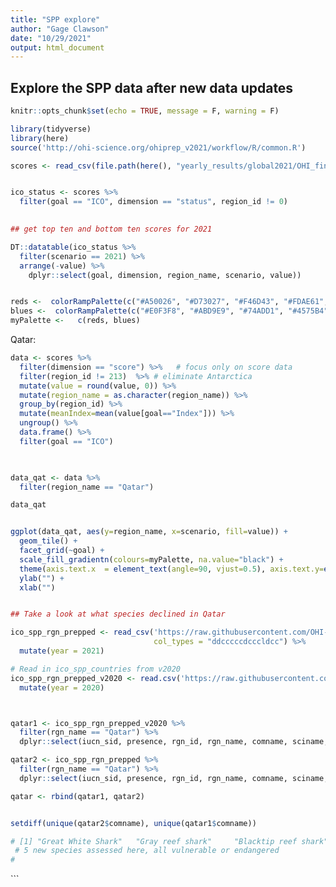 ```yaml
---
title: "SPP explore"
author: "Gage Clawson"
date: "10/29/2021"
output: html_document
---
```


## Explore the SPP data after new data updates

```r
knitr::opts_chunk$set(echo = TRUE, message = F, warning = F)

library(tidyverse)
library(here)
source('http://ohi-science.org/ohiprep_v2021/workflow/R/common.R')
```

```r
scores <- read_csv(file.path(here(), "yearly_results/global2021/OHI_final_formatted_scores_2021-11-04.csv"))


ico_status <- scores %>%
  filter(goal == "ICO", dimension == "status", region_id != 0) 
  

## get top ten and bottom ten scores for 2021

DT::datatable(ico_status %>%
  filter(scenario == 2021) %>%
  arrange(-value) %>%
    dplyr::select(goal, dimension, region_name, scenario, value))


reds <-  colorRampPalette(c("#A50026", "#D73027", "#F46D43", "#FDAE61", "#FEE090"), space="Lab")(65)
blues <-  colorRampPalette(c("#E0F3F8", "#ABD9E9", "#74ADD1", "#4575B4", "#313695"))(35)
myPalette <-   c(reds, blues)
```


Qatar: 


```r
data <- scores %>%
  filter(dimension == "score") %>%   # focus only on score data
  filter(region_id != 213)  %>% # eliminate Antarctica
  mutate(value = round(value, 0)) %>%
  mutate(region_name = as.character(region_name)) %>%
  group_by(region_id) %>% 
  mutate(meanIndex=mean(value[goal=="Index"])) %>%
  ungroup() %>%
  data.frame() %>%
  filter(goal == "ICO")
  


data_qat <- data %>%
  filter(region_name == "Qatar")

data_qat


ggplot(data_qat, aes(y=region_name, x=scenario, fill=value)) + 
  geom_tile() +
  facet_grid(~goal) + 
  scale_fill_gradientn(colours=myPalette, na.value="black") +
  theme(axis.text.x  = element_text(angle=90, vjust=0.5), axis.text.y=element_text(size=10)) +
  ylab("") + 
  xlab("")


## Take a look at what species declined in Qatar

ico_spp_rgn_prepped <- read_csv('https://raw.githubusercontent.com/OHI-Science/ohiprep_v2021/gh-pages/globalprep/ico/v2021/int/ico_spp_rgn_prepped.csv',
                                col_types = "ddcccccdcccldcc") %>% 
  mutate(year = 2021)

# Read in ico_spp_countries from v2020
ico_spp_rgn_prepped_v2020 <- read.csv('https://raw.githubusercontent.com/OHI-Science/ohiprep_v2021/gh-pages/globalprep/ico/v2020/int/ico_spp_rgn_prepped.csv') %>%
  mutate(year = 2020)



qatar1 <- ico_spp_rgn_prepped_v2020 %>% 
  filter(rgn_name == "Qatar") %>% 
  dplyr::select(iucn_sid, presence, rgn_id, rgn_name, comname, sciname, cat, year)

qatar2 <- ico_spp_rgn_prepped %>% 
  filter(rgn_name == "Qatar") %>% 
  dplyr::select(iucn_sid, presence, rgn_id, rgn_name, comname, sciname, cat, year)

qatar <- rbind(qatar1, qatar2)


setdiff(unique(qatar2$comname), unique(qatar1$comname))

# [1] "Great White Shark"   "Gray reef shark"     "Blacktip reef shark" "Whitetip reef shark" "Green Turtle"       
 # 5 new species assessed here, all vulnerable or endangered
# 

```
```
